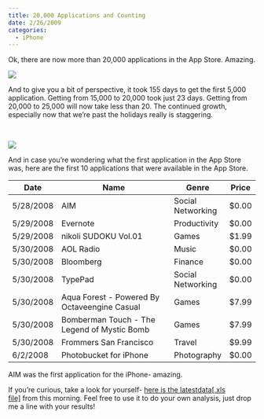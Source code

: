 ```yaml
---
title: 20,000 Applications and Counting
date: 2/26/2009
categories:
  - iPhone
---
```


Ok, there are now more than 20,000 applications in the App Store. Amazing.

![](1.png)

And to give you a bit of perspective, it took 155 days to get the first 5,000 application. Getting from 15,000 to 20,000 took just 23 days. Getting from 20,000 to 25,000 will now take less than 20. The continued growth, especially now that we're past the holidays really is staggering.

 

![](2.png)

And in case you're wondering what the first application in the App Store was, here are the first 10 applications that were available in the App Store.

| **Date**  | **Name**                                     | **Genre**         | **Price** |
|-----------|----------------------------------------------|-------------------|-----------|
| 5/28/2008 | AIM                                          | Social Networking | \$0.00    |
| 5/29/2008 | Evernote                                     | Productivity      | \$0.00    |
| 5/29/2008 | nikoli SUDOKU Vol.01                         | Games             | \$1.99    |
| 5/30/2008 | AOL Radio                                    | Music             | \$0.00    |
| 5/30/2008 | Bloomberg                                    | Finance           | \$0.00    |
| 5/30/2008 | TypePad                                      | Social Networking | \$0.00    |
| 5/30/2008 | Aqua Forest - Powered By Octaveengine Casual | Games             | \$7.99    |
| 5/30/2008 | Bomberman Touch - The Legend of Mystic Bomb  | Games             | \$7.99    |
| 5/30/2008 | Frommers San Francisco                       | Travel            | \$9.99    |
| 6/2/2008  | Photobucket for iPhone                       | Photography       | \$0.00    |

AIM was the first application for the iPhone- amazing.

If you're curious, take a look for yourself- [here is the latest ](http://blog.charlesteague.com/applications2262009.xls)[data](application-data.xls)[ \[.xls file\]](http://blog.charlesteague.com/applications2262009.xls) from this morning. Feel free to use it to do your own analysis, just drop me a line with your results!
